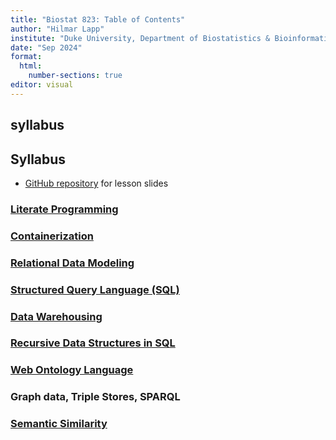 ```yaml
---
title: "Biostat 823: Table of Contents"
author: "Hilmar Lapp"
institute: "Duke University, Department of Biostatistics & Bioinformatics"
date: "Sep 2024"
format:
  html:
    number-sections: true
editor: visual
---
```


<!-- produces main section 1 -->
## syllabus {.hidden} 


## Syllabus {.unnumbered}

* [GitHub repository](https://github.com/Duke-GCB/biostat-823) for lesson slides

### [Literate Programming](Lesson-LitProg.html)
### [Containerization](Lesson-02.html)
### [Relational Data Modeling](Lesson-RelMod.html)
### [Structured Query Language (SQL)](Lesson-SQL.html)
### [Data Warehousing](Lesson-05.html)
### [Recursive Data Structures in SQL](Lesson-06.html)
### [Web Ontology Language](Lesson-7b.html)
### Graph data, Triple Stores, SPARQL {.hidden} 
### [Semantic Similarity](Lesson-09.html)
